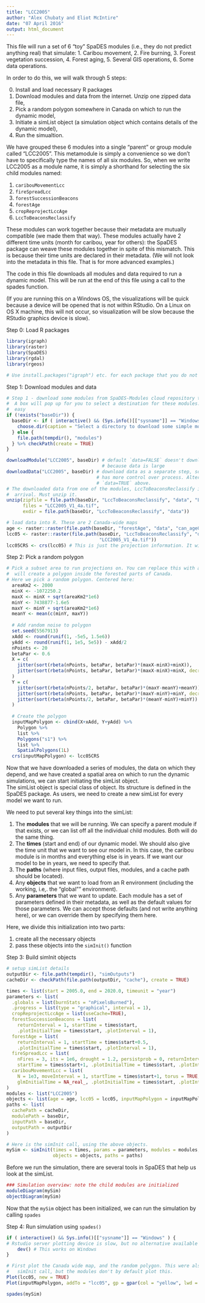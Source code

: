 ```yaml
---
title: "LCC2005"
author: "Alex Chubaty and Eliot McIntire"
date: "07 April 2016"
output: html_document
---
```


This file will run a set of 6 "toy" SpaDES modules (i.e., they do not predict anything real) that simulate:
1. Caribou movement,
2. Fire burning,
3. Forest vegetation succession,
4. Forest aging,
5. Several GIS operations,
6. Some data operations.

In order to do this, we will walk through 5 steps:

0. Install and load necessary R packages
1. Download modules and data from the internet. Unzip one zipped data file,
2. Pick a random polygon somewhere in Canada on which to run the dynamic model,
3. Initiate a simList object (a simulation object which contains details of the dynamic model),
4. Run the simualtion.

We have grouped these 6 modules into a single "parent" or group module called "LCC2005". 
This metamodule is simply a convenience so we don't have to specifically type the names of 
all six modules. So, when we write LCC2005 as a module name, it is simply a shorthand 
for selecting the six child modules named:

1. `caribouMovementLcc`
2. `fireSpreadLcc`
3. `forestSuccessionBeacons`
4. `forestAge`
5. `cropReprojectLccAge`
6. `LccToBeaconsReclassify`

These modules can work together because their metadata are mutually compatible (we made them that way). 
These modules actually have 2 different time units (month for caribou, year for others): the SpaDES package can weave these modules together in spite of this mismatch. 
This is because their time units are declared in their metadata. 
(We will not look into the metadata in this file. That is for more advanced examples.)

The code in this file downloads all modules and data required to run a dynamic model. 
This will be run at the end of this file using a call to the spades function.

(If you are running this on a Windows OS, the visualizations will be quick because a device will be opened that is not within RStudio.
On a Linux on OS X machine, this will not occur, so visualization will be slow because the RStudio graphics device is slow).

Step 0: Load R packages
```r
library(igraph)
library(raster)
library(SpaDES)
library(rgdal)
library(rgeos)

# Use install.packages("igraph") etc. for each package that you do not have.

```

Step 1: Download modules and data
```r
# Step 1 - download some modules from SpaDES-Modules cloud repository to your computer
#  A box will pop up for you to select a destination for these modules. It should be
#  easy
if (!exists("baseDir")) {
  baseDir <- if ( interactive() && (Sys.info()[["sysname"]] == "Windows") ) {
    choose.dir(caption = "Select a directory to download some simple modules and data")
  } else {
    file.path(tempdir(), "modules")
  } %>% checkPath(create = TRUE)
}

downloadModule("LCC2005", baseDir) # default `data=FALSE` doesn't download data, 
                                   # because data is large
downloadData("LCC2005", baseDir) # download data as a separate step, solely so user 
                                 # has more control over process. Alternatively, use 
                                 # `data=TRUE` above.
# The downloaded data from one of the modules, LccToBeaconsReclassify is zipped upon 
#  arrival. Must unzip it.
unzip(zipfile = file.path(baseDir, "LccToBeaconsReclassify", "data", "LandCoverOfCanada2005_V1_4.zip"),
      files = "LCC2005_V1_4a.tif",
      exdir = file.path(baseDir, "LccToBeaconsReclassify", "data"))

# load data into R. These are 2 Canada-wide maps
age <- raster::raster(file.path(baseDir, "forestAge", "data", "can_age04_1km.tif"))
lcc05 <- raster::raster(file.path(baseDir, "LccToBeaconsReclassify", "data",
                                  "LCC2005_V1_4a.tif"))
lcc05CRS <- crs(lcc05) # This is just the projection information. It will be used in the next chunk.

```


Step 2: Pick a random polygon
```r
# Pick a subset area to run projections on. You can replace this with anything that 
#  will create a polygon inside the forested parts of Canada.
# Here we pick a random polygon. Centered here:
  areaKm2 <- 2000
  minX <- -1072250.2
  maxX <- minX + sqrt(areaKm2*1e6)
  minY <- 7438877-1.6e5
  maxY <- minY + sqrt(areaKm2*1e6)
  meanY <- mean(c(minY, maxY))
  
  # Add random noise to polygon
  set.seed(5567913)
  xAdd <- round(runif(1, -5e5, 1.5e6))
  yAdd <- round(runif(1, 1e5, 5e5)) - xAdd/2
  nPoints <- 20
  betaPar <- 0.6
  X = c(
    jitter(sort(rbeta(nPoints, betaPar, betaPar)*(maxX-minX)+minX)),
    jitter(sort(rbeta(nPoints, betaPar, betaPar)*(maxX-minX)+minX, decreasing = TRUE))
  )
  Y = c(
    jitter(sort(rbeta(nPoints/2, betaPar, betaPar)*(maxY-meanY)+meanY)),
    jitter(sort(rbeta(nPoints, betaPar, betaPar)*(maxY-minY)+minY, decreasing = TRUE)),
    jitter(sort(rbeta(nPoints/2, betaPar, betaPar)*(meanY-minY)+minY))
  )
  
  # Create the polygon
  inputMapPolygon <- cbind(X+xAdd, Y+yAdd) %>% 
    Polygon %>%
    list %>%
    Polygons("s1") %>%
    list %>%
    SpatialPolygons(1L)
  crs(inputMapPolygon) <- lcc05CRS
```

Now that we have downloaded a series of modules, the data on which they depend, and we have created a spatial area on which to run the dynamic simulations, we can start initiating the simList object.  
The simList object is special class of object. Its structure is defined in the SpaDES package. 
As users, we need to create a new simList for every model we want to run. 

We need to put several key things into the simList:

1. The **modules** that we will be running. We can specify a parent module if that exists, or we can list off all the individual child modules. Both will do the same thing.
2. The **times** (start and end) of our dynamic model. We should also give the time unit that we want to see our model in. In this case, the caribou module is in months and everything else is in years. If we want our model to be in years, we need to specify that.
3. The **paths** (where input files, output files, modules, and a cache path should be located).
4. Any **objects** that we want to load from an R environment (including the working, i.e,. the "global"" environment).
5. Any **parameters** that we want to update. Each module has a set of parameters defined in their metadata, as well as the default values for those parameters. We can accept those defaults (and not write anything here), or we can override them by specifying them here.

Here, we divide this initialization into two parts:

1. create all the necessary objects
2. pass these objects into the `simInit()` function

Step 3: Build simInit objects
```r
# setup simList details
outputDir <- file.path(tempdir(), "simOutputs")
cacheDir <- checkPath(file.path(outputDir, "cache"), create = TRUE)

times <- list(start = 2005.0, end = 2020.0, timeunit = "year")
parameters <- list(
  .globals = list(burnStats = "nPixelsBurned"),
  .progress = list(type = "graphical", interval = 1),
  cropReprojectLccAge = list(useCache=TRUE),
  forestSuccessionBeacons = list(
    returnInterval = 1, startTime = times$start,
    .plotInitialTime = times$start, .plotInterval = 1),
  forestAge = list(
    returnInterval = 1, startTime = times$start+0.5,
    .plotInitialTime = times$start, .plotInterval = 1),
  fireSpreadLcc = list(
    nFires = 3, its = 1e6, drought = 1.2, persistprob = 0, returnInterval = 1,
    startTime = times$start+1, .plotInitialTime = times$start, .plotInterval = 1),
  caribouMovementLcc = list(
    N = 1e3, moveInterval = 1, startTime = times$start+1, torus = TRUE,
    glmInitialTime = NA_real_, .plotInitialTime = times$start, .plotInterval = 1)
)
modules <- list("LCC2005")
objects <- list(age = age, lcc05 = lcc05, inputMapPolygon = inputMapPolygon)
paths <- list(
  cachePath = cacheDir,
  modulePath = baseDir,
  inputPath = baseDir,
  outputPath = outputDir
)

# Here is the simInit call, using the above objects. 
mySim <- simInit(times = times, params = parameters, modules = modules,
                 objects = objects, paths = paths)

```

Before we run the simulation, there are several tools in SpaDES that help us look at the simList.
```r
### Simulation overview: note the child modules are initialized
moduleDiagram(mySim)
objectDiagram(mySim)
```

Now that the `mySim` object has been initialized, we can run the simulation by calling
`spades`

Step 4: Run simulation using `spades()`
```r
if ( interactive() && Sys.info()[["sysname"]] == "Windows" ) {
# Rstudio server plotting device is slow, but no alternative available on Linux types 
    dev() # This works on Windows
}

# First plot the Canada wide map, and the random polygon. This were also passed into the
#   simInit call, but the modules don't by default plot this.
Plot(lcc05, new = TRUE)
Plot(inputMapPolygon, addTo = "lcc05", gp = gpar(col = "yellow", lwd = 2))

spades(mySim)
```
